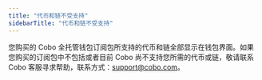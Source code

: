 ```yaml
---
title: "代币和链不受支持"
sidebarTitle: "代币和链不受支持"
---
```


您购买的 Cobo 全托管钱包订阅包所支持的代币和链全部显示在钱包界面。如果您购买的订阅包中不包括或者目前 Cobo 尚不支持您所需的代币或链，敬请联系 Cobo 客服寻求帮助，联系方式：[support@cobo.com](mailto:support@cobo.com)。